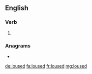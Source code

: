 ==English==

===Verb===
{{head|en|verb form}}

# {{en-past of|louse}}

===Anagrams===
* {{l|en|souled}}

[[de:loused]]
[[fa:loused]]
[[fr:loused]]
[[mg:loused]]